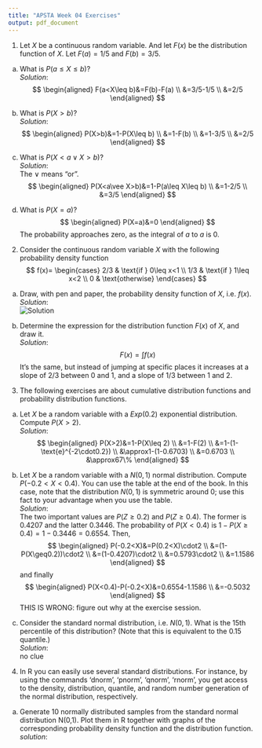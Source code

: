 ```yaml
---
title: "APSTA Week 04 Exercises"
output: pdf_document
---
```

1. Let $X$ be a continuous random variable. And let $F(x)$ be the distribution function of $X$. Let $F(a)=1/5$ and $F(b)=3/5$.  
(a) What is $P(a\leq X\leq b)$?  
*Solution*:  
$$
\begin{aligned}
F(a<X\leq b)&=F(b)-F(a) \\
&=3/5-1/5 \\
&=2/5
\end{aligned}
$$
  
(b) What is $P(X>b)$?  
*Solution*:  
$$
\begin{aligned}
P(X>b)&=1-P(X\leq b) \\
&=1-F(b) \\
&=1-3/5 \\
&=2/5
\end{aligned}
$$
  
(c) What is $P(X<a\vee X>b)$?  
*Solution*:  
The $\vee$ means "or".
$$
\begin{aligned}
P(X<a\vee X>b)&=1-P(a\leq X\leq b) \\
&=1-2/5 \\
&=3/5
\end{aligned}
$$
  
(d) What is $P(X=a)$?
$$
\begin{aligned}
P(X=a)&=0
\end{aligned}
$$
The probability approaches zero, as the integral of $a$ to $a$ is $0$.  
  
2. Consider the continuous random variable $X$ with the following probability density function
$$
f(x)=
\begin{cases}
2/3 & \text{if } 0\leq x<1 \\
1/3 & \text{if } 1\leq x<2 \\
0 & \text{otherwise}
\end{cases}
$$
(a) Draw, with pen and paper, the probability density function of $X$, i.e. $f(x)$.  
*Solution*:  
![Solution](media/distribution_function.jpg)
  
(b) Determine the expression for the distribution function $F(x)$ of $X$, and draw it.  
*Solution*:  
$$
F(x)=\int f(x)
$$
It's the same, but instead of jumping at specific places it increases at a slope of $2/3$ between 0 and 1, and a slope of $1/3$ between 1 and 2.  
  
3. The following exercises are about cumulative distribution functions and probability distribution functions.  
a) Let $X$ be a random variable with a $Exp(0.2)$ exponential distribution. Compute $P(X>2)$.  
*Solution*:  
$$
\begin{aligned}
P(X>2)&=1-P(X\leq 2) \\
&=1-F(2) \\
&=1-(1-\text{e}^{-2\cdot0.2}) \\
&\approx1-(1-0.6703) \\
&=0.6703 \\
&\approx67\%
\end{aligned}
$$
  
b) Let $X$ be a random variable with a $N(0,1)$ normal distribution. Compute $P(-0.2<X<0.4)$. You can use the table at the end of the book. In this case, note that the distribution $N(0,1)$ is symmetric around $0$; use this fact to your advantage when you use the table.  
*Solution*:  
The two important values are $P(Z\geq 0.2)$ and $P(Z\geq 0.4)$. The former is $0.4207$ and the latter $0.3446$. The probability of $P(X<0.4)$ is $1-P(X\geq 0.4)=1-0.3446=0.6554$. Then,
$$
\begin{aligned}
  P(-0.2<X)&=P(0.2<X)\cdot2 \\
  &=(1-P(X\geq0.2))\cdot2 \\
  &=(1-0.4207)\cdot2 \\
  &=0.5793\cdot2 \\
  &=1.1586
\end{aligned}
$$
and finally
$$
\begin{aligned}
P(X<0.4)-P(-0.2<X)&=0.6554-1.1586 \\
&=-0.5032
\end{aligned}
$$
THIS IS WRONG: figure out why at the exercise session.  
  
c) Consider the standard normal distribution, i.e. $N(0,1)$. What is the $15$th percentile of this distribution? (Note that this is equivalent to the 0.15 quantile.)  
*Solution*:  
no clue  
  
4. In R you can easily use several standard distributions. For instance, by using the commands ‘dnorm’, ‘pnorm’, ‘qnorm’, ‘rnorm’, you get access to the density, distribution, quantile, and random number generation of the normal distribution, respectively.  
(a) Generate 10 normally distributed samples from the standard normal distribution N(0,1). Plot them in R together with graphs of the corresponding probability density function and the distribution function.  
*solution*:  
